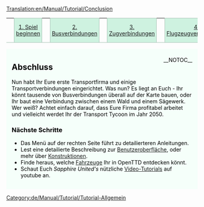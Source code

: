 [[Translation:en/Manual/Tutorial/Conclusion]]

{| width="100%" cellspacing="0" cellpadding="0" valign="top" border="0" style="margin-bottom: 0; margin-left: 1px;" |
| style="border: 0; border-bottom:1px solid #a3bfb1; background:none; width:2%" | &nbsp;
| style="padding:0 .3em; background-color:#cef2e0; font-size:90%; border:solid 1px #a3bfb1; text-align:center; width: 12em;"| [[de/Manual/Tutorial/Tutorial|1. Spiel beginnen]]
| style="border: 0; border-bottom:1px solid #a3bfb1; background:none; width:2%" | &nbsp;
| style="padding:0 .3em; background-color:#cef2e0; font-size:90%; border:solid 1px #a3bfb1; text-align:center; width: 12em;"|[[de/Manual/Tutorial/Busverbindungen|2. Busverbindungen]]
| style="border: 0; border-bottom:1px solid #a3bfb1; background:none; width:2%" | &nbsp;
| style="padding:0 .3em; background-color:#cef2e0; font-size:90%; border:solid 1px #a3bfb1; text-align:center; width: 12em;"|[[de/Manual/Tutorial/Zugverbindungen|3. Zugverbindungen]]
| style="border: 0; border-bottom:1px solid #a3bfb1; background:none; width:2%" | &nbsp;
| style="padding:0 .3em; background-color:#cef2e0; font-size:90%; border:solid 1px #a3bfb1; text-align:center; width: 12em;"|[[de/Manual/Tutorial/Flugzeugverbindungen|4. Flugzeugverbindungen]]
| style="border: 0; border-bottom:1px solid #a3bfb1; background:none; width:2%" | &nbsp;
| style="padding:0 .3em; background-color:white; border:solid 1px #cef2e0; border-bottom: 0; text-align:center; font-size:90%; font-weight:bold; background-color:#f5fffa; width: 12em;" | '''5. Abschluss'''
| style="border: 0; border-bottom:1px solid #a3bfb1; background:none;" | &nbsp;
|}
<div style="padding:.5em 1em 1em 1em; border-top:none; background-color:#f5fffa; color:#000;">
<div style="float: right">
{{de/Manual/Tutorial/Tutorial}}
[[Category:de/Manual/Tutorial/Tutorial-Allgemein]]
__NOTOC__

</div>

==Abschluss==
Nun habt Ihr Eure erste Transportfirma und einige Transportverbindungen eingerichtet. Was nun? Es liegt an Euch - Ihr könnt tausende von Busverbindungen überall auf der Karte bauen, oder Ihr baut eine Verbindung zwischen einem Wald und einem Sägewerk. Wer weiß? Achtet einfach darauf, dass Eure Firma profitabel arbeitet und vielleicht werdet Ihr der Transport Tycoon im Jahr 2050.


===Nächste Schritte===
* Das Menü auf der rechten Seite führt zu detailierteren Anleitungen.
* Lest eine detailierte Beschreibung zur [[de/Benutzeroberfläche|Benutzeroberfläche]], oder mehr über [[de/Konstruktionen|Konstruktionen]].
* Finde heraus, welche [[de/Manual/Fahrzeuge|Fahrzeuge]] Ihr in OpenTTD entdecken könnt.
* Schaut Euch ''Sapphire United's'' nützliche [http://www.youtube.com/watch?v=KAriYewKvj8&feature=PlayList&p=C168C0CB0588B9A0&index=0&playnext=1 Video-Tutorials] auf youtube an.


</div>